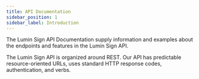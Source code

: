 ```yaml
---
title: API Documentation
sidebar_position: 1
sidebar_label: Introduction
---
```


The Lumin Sign API Documentation supply information and examples about the endpoints and features in the Lumin Sign API.

The Lumin Sign API is organized around REST. Our API has predictable resource-oriented URLs, uses standard HTTP response codes, authentication, and verbs.